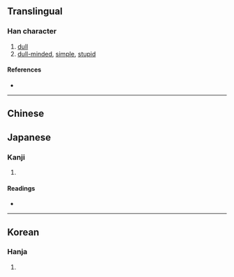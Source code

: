 {{character info/new}}
{{also|呆}}
==Translingual==

===Han character===
{{Han char|rn=94|rad=犬|as=10|sn=13|four=23134|canj=UTIK|ids=⿰豈犬}}

# [[dull]]
# [[dull-minded]], [[simple]], [[stupid]]

====References====
* {{Han ref|kx=0716.340|dkj=20599|dj=1128.190|hdz=21361.100|uh=7343|ud=29507|bh=E2CA|bd=58058}}

----

==Chinese==
{{zh-see|呆|v}}

==Japanese==

===Kanji===
{{ja-kanji|grade=|rs=犬10}}

# {{defn|lang=ja|sort=犬10}}

====Readings====
* {{ja-readings|on=[[がい]] (gai)|kun=[[おろか]] (oroka)|nanori=}}

----

==Korean==

===Hanja===
{{ko-hanja|hangeul=애|eumhun=|rv=ae|mr=ae|y=ay}}

# {{defn|lang=ko|sort=犬10}}